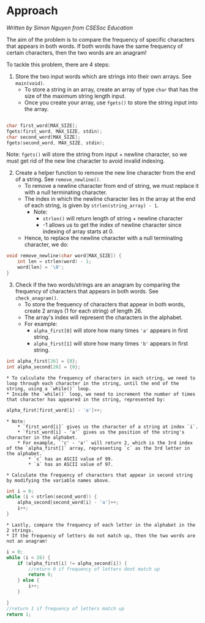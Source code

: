 # Approach

_Written by Simon Nguyen from CSESoc Education_

The aim of the problem is to compare the frequency of specific characters that appears in both words. If both words have the same frequency of certain characters, then the two words are an anagram! 

To tackle this problem, there are 4 steps:

1. Store the two input words which are strings into their own arrays. See `main(void)`.
    * To store a string in an array, create an array of type `char` that has the size of the maximum string length input. 
    * Once you create your array, use `fgets()` to store the string input into the array. 
```c

char first_word[MAX_SIZE];
fgets(first_word, MAX_SIZE, stdin);
char second_word[MAX_SIZE];
fgets(second_word, MAX_SIZE, stdin);

```

Note: `fgets()` will store the string from input + newline character, so we must get rid of the new line character to avoid invalid indexing. 



2. Create a helper function to remove the new line character from the end of a string. See `remove_newline()`.
    * To remove a newline character from end of string, we must replace it with a null terminating character.
    * The index in which the newline character lies in the array at the end of each string, is given by `strlen(string_array) - 1`.
        * Note:
            * `strlen()` will return length of string + newline character 
            * -1 allows us to get the index of newline character since indexing of array starts at 0.
    * Hence, to replace the newline character with a null terminating character, we do:
```c
void remove_newline(char word[MAX_SIZE]) {
    int len = strlen(word) - 1;
    word[len] = '\0';
}

```


3. Check if the two words/strings are an anagram by comparing the frequency of characters that appears in both words. See `check_anagram()`.
    * To store the frequency of characters that appear in both words, create 2 arrays (1 for each string) of length 26. 
    * The array's index will represent the characters in the alphabet.
    * For example:
        * `alpha_first[0]` will store how many times `'a'` appears in first string.
        * `alpha_first[1]` will store how many times `'b'` appears in first string. 
    
```c
int alpha_first[26] = {0};
int alpha_second[26] = {0};
```

    * To calculate the frequency of characters in each string, we need to loop through each character in the string, until the end of the string, using a `while()` loop. 
    * Inside the `while()` loop, we need to increment the number of times that character has appeared in the string, represented by:

```c
alpha_first[first_word[i] - 'a']++;
```
    * Note:
        * `first_word[i]` gives us the character of a string at index `i`.
        * `first_word[i] - 'a'` gives us the position of the string's character in the alphabet.
        * For example, `'c' - 'a'` will return 2, which is the 3rd index of the `alpha_first[]` array, representing `c` as the 3rd letter in the alphabet.
            * `c` has an ASCII value of 99.
            * `a` has an ASCII value of 97.
        
    * Calculate the frequency of characters that appear in second string by modifying the variable names above. 


```c
int i = 0;
while (i < strlen(second_word)) {
    alpha_second[second_word[i] - 'a']++;
    i++;
}
```
    * Lastly, compare the frequency of each letter in the alphabet in the 2 strings.
    * If the frequency of letters do not match up, then the two words are not an anagram!

```c
i = 0;
while (i < 26) {
    if (alpha_first[i] != alpha_second[i]) {
        //return 0 if frequency of letters dont match up
        return 0;
    } else {
        i++;
    }

}
//return 1 if frequency of letters match up
return 1;
```
